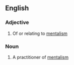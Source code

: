 ==English==

===Adjective===
{{en-adj}}

# Of or relating to [[mentalism]]

===Noun===
{{en-noun}}

# A practitioner of [[mentalism]]